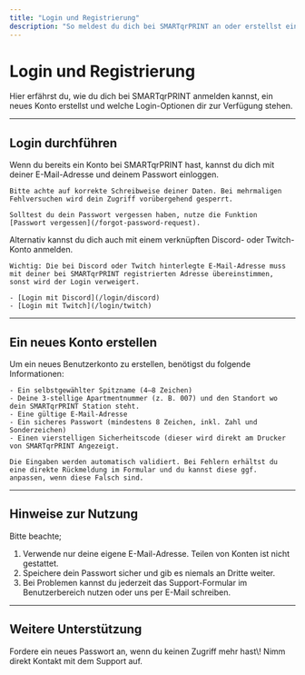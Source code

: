 ```yaml
---
title: "Login und Registrierung"
description: "So meldest du dich bei SMARTqrPRINT an oder erstellst ein neues Benutzerkonto."
---
```


# Login und Registrierung

Hier erfährst du, wie du dich bei SMARTqrPRINT anmelden kannst, ein neues Konto erstellst und welche Login-Optionen dir zur Verfügung stehen.

---

## Login durchführen

<AccordionGroup>
  <Accordion title="Mit E-Mail und Passwort anmelden" icon="lock">
    Wenn du bereits ein Konto bei SMARTqrPRINT hast, kannst du dich mit deiner E-Mail-Adresse und deinem Passwort einloggen.

    Bitte achte auf korrekte Schreibweise deiner Daten. Bei mehrmaligen Fehlversuchen wird dein Zugriff vorübergehend gesperrt.

    Solltest du dein Passwort vergessen haben, nutze die Funktion [Passwort vergessen](/forgot-password-request).
  </Accordion>
  <Accordion title="Login mit Discord oder Twitch" icon="user">
    Alternativ kannst du dich auch mit einem verknüpften Discord- oder Twitch-Konto anmelden.

    Wichtig: Die bei Discord oder Twitch hinterlegte E-Mail-Adresse muss mit deiner bei SMARTqrPRINT registrierten Adresse übereinstimmen, sonst wird der Login verweigert.

    - [Login mit Discord](/login/discord)
    - [Login mit Twitch](/login/twitch)
  </Accordion>
</AccordionGroup>

---

## Ein neues Konto erstellen

<AccordionGroup>
  <Accordion title="Registrierung Schritt für Schritt" icon="plus">
    Um ein neues Benutzerkonto zu erstellen, benötigst du folgende Informationen:

    - Ein selbstgewählter Spitzname (4–8 Zeichen)
    - Deine 3-stellige Apartmentnummer (z. B. 007) und den Standort wo dein SMARTqrPRINT Station steht. 
    - Eine gültige E-Mail-Adresse
    - Ein sicheres Passwort (mindestens 8 Zeichen, inkl. Zahl und Sonderzeichen)
    - Einen vierstelligen Sicherheitscode (dieser wird direkt am Drucker von SMARTqrPRINT Angezeigt.

    Die Eingaben werden automatisch validiert. Bei Fehlern erhältst du eine direkte Rückmeldung im Formular und du kannst diese ggf. anpassen, wenn diese Falsch sind.
  </Accordion>
</AccordionGroup>

---

## Hinweise zur Nutzung

<Info>
  Bitte beachte;

  1. Verwende nur deine eigene E-Mail-Adresse. Teilen von Konten ist nicht gestattet.
  2. Speichere dein Passwort sicher und gib es niemals an Dritte weiter.
  3. Bei Problemen kannst du jederzeit das Support-Formular im Benutzerbereich nutzen oder uns per E-Mail schreiben.
</Info>

---

## Weitere Unterstützung

<CardGroup cols={2}>
  <Card title="Passwort vergessen" icon="key" href="https://www.smartqrprint.de/login#password-reset">
    Fordere ein neues Passwort an, wenn du keinen Zugriff mehr hast\!
  </Card>
  <Card title="Support kontaktieren" icon="message" href="mailto:support@smartqrprint.de">
    Nimm direkt Kontakt mit dem Support auf.
  </Card>
</CardGroup>